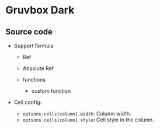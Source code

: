 

# Gruvbox Dark

<App />

## Source code

<GitHubViewer url="https://github.com/walkframe/docs.walkframe.com/blob/main/pages/react-ipynb-renderer/Examples/Gruvboxd_.tsx" />

- Support formula

  - Ref
  - Absolute Ref
  - functions

    - custom function

- Cell config:

  - ``options.cells[column].width``: Column width.
  - ``options.cells[column].style``: Cell style in the column.

